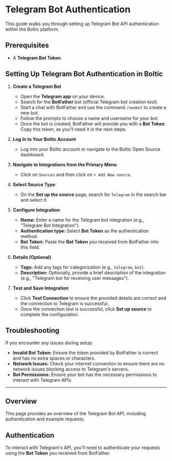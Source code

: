 # Telegram Bot Authentication

This guide walks you through setting up Telegram Bot API authentication within the Boltic platform.

## Prerequisites

-   A **Telegram Bot Token**.

## Setting Up Telegram Bot Authentication in Boltic

1. **Create a Telegram Bot**

    - Open the **Telegram app** on your device.
    - Search for the **BotFather** bot (official Telegram bot creation tool).
    - Start a chat with BotFather and use the command `/newbot` to create a new bot.
    - Follow the prompts to choose a name and username for your bot.
    - Once the bot is created, BotFather will provide you with a **Bot Token**. Copy this token, as you'll need it in the next steps.

2. **Log In to Your Boltic Account**

    - Log into your Boltic account or navigate to the Boltic Open Source dashboard.

3. **Navigate to Integrations from the Primary Menu**

    - Click on `Sources` and then click on `+ Add New source`.

4. **Select Source Type**

    - On the **Set up the source** page, search for `Telegram` in the search bar and select it.

5. **Configure Integration**

    - **Name:** Enter a name for the Telegram bot integration (e.g., "Telegram Bot Integration").
    - **Authentication type:** Select **Bot Token** as the authentication method.
    - **Bot Token:** Paste the **Bot Token** you received from BotFather into this field.

6. **Details (Optional)**

    - **Tags:** Add any tags for categorization (e.g., `telegram`, `bot`).
    - **Description:** Optionally, provide a brief description of the integration (e.g., "Telegram bot for receiving user messages").

7. **Test and Save Integration**

    - Click **Test Connection** to ensure the provided details are correct and the connection to Telegram is successful.
    - Once the connection test is successful, click **Set up source** to complete the configuration.

## Troubleshooting

If you encounter any issues during setup:

-   **Invalid Bot Token:** Ensure the token provided by BotFather is correct and has no extra spaces or characters.
-   **Network Issues:** Check your internet connection to ensure there are no network issues blocking access to Telegram's servers.
-   **Bot Permissions:** Ensure your bot has the necessary permissions to interact with Telegram APIs.

---

## Overview

This page provides an overview of the Telegram Bot API, including authentication and example requests.

## Authentication

To interact with Telegram's API, you'll need to authenticate your requests using the **Bot Token** you received from BotFather.
